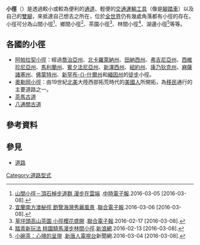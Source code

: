 '''小徑'''（{{lang-en|Trail}}）是透過較小或較為便利的[[通道|通道]]、輕便的[[交通|交通]][[運輸工具|運輸工具]]（像是[[腳踏車|腳踏車]]）以及自己的[[雙腳|雙腳]]，來抵達自己想去之所在，位於[[全世界|全世界]]仍有幾處角落都有小徑的存在。小徑可分為山間小徑<ref>[http://www.chinatimes.com/newspapers/20160305000811-260116 山間小徑－頂石棹步道群 漫步在雲端] {{Wayback|url=http://www.chinatimes.com/newspapers/20160305000811-260116 |date=20191130094224 }}.[[中時電子報|中時電子報]].2016-03-05 [2016-03-08].</ref>、鄉間小徑<ref>[http://udn.com/news/story/7322/1545407 宜蘭南方澳秘徑 飽覽海灣秀麗風景] {{Wayback|url=http://udn.com/news/story/7322/1545407 |date=20191130222219 }}.[[聯合電子報|聯合電子報]].2016-03-06 [2016-03-08].</ref>、茶園小徑<ref>[http://udn.com/news/story/7325/1506131 草坪頭高山茶園 小徑櫻花盛開] {{Wayback|url=http://udn.com/news/story/7325/1506131 |date=20191129205153 }}.[[聯合電子報|聯合電子報]].2016-02-17 [2016-03-08].</ref>、林間小徑<ref>[http://news.sina.com.tw/article/20160213/16149249.html 踏青新玩法 桃園騎馬漫步林間小徑]{{dead link|date=2017年12月 |bot=InternetArchiveBot |fix-attempted=yes }}.[[新浪網|新浪網]].2016-02-13 [2016-03-08]. </ref>、湖邊小徑<ref>[http://www.ntdtv.com/xtr/b5/2016/03/05/a1256099.html 小碗茶：心境的呈現] {{Wayback|url=http://www.ntdtv.com/xtr/b5/2016/03/05/a1256099.html |date=20160925085027 }}.[[新唐人電視台|新唐人電視台]]新聞網.2016-03-04 [2016-03-08].</ref>等等。

==各國的小徑==
*[[阿帕拉契小徑|阿帕拉契小徑]]：經過[[喬治亞州|喬治亞州]]、[[北卡羅萊納州|北卡羅萊納州]]、[[田納西州|田納西州]]、[[弗吉尼亞州|弗吉尼亞州]]、[[西維珍尼亞州|西維珍尼亞州]]、[[馬利蘭州|馬利蘭州]]、[[賓夕法尼亞州|賓夕法尼亞州]]、[[新澤西州|新澤西州]]、[[紐約州|紐約州]]、[[康乃狄克州|康乃狄克州]]、[[麻薩諸塞州|麻薩諸塞州]]、[[佛蒙特州|佛蒙特州]]、[[新罕布什爾州|新罕布-{}-什爾州]]和[[緬因州|緬因州]]的[[徒步|徒步]]小徑。
*[[奧勒岡小徑|奧勒岡小徑]]：由19世紀[[北美|北美]]大陸西部拓荒時代的[[美國人|美國人]]所開拓，為[[移民|移民]]通行的主要道路之一。
*[[茶馬古道|茶馬古道]]
*[[八通關古道|八通關古道]]

==參考資料==
{{reflist}}

==參見==
{{Commons category|Trails|小徑}}
*[[道路|道路]]

[[Category:道路型式|Category:道路型式]]